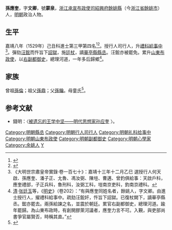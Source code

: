 {{Otheruses|孫應奎|other=同名或類似名的其它條目描述}}

{{明清人物信息框
| 姓名 = 孫應奎
| 原名 =
| 圖片名稱= 
| 圖片大小 =
| 圖片說明 = 
| 最高職務 = 總理河道都察院右副都御史
| 國家 = 大明 
| 爵位 =
| 籍貫 = 浙江紹興府餘姚縣
| 族裔 = 
| 字號 = 字文卿，號蒙泉
| 諡號 =
| 出生日期 = 生年不詳
| 出生地點 = 
| 逝世日期 = 卒年不詳
| 逝世地點 =
| 墓葬 =
| 配偶 = 
| 親屬 = 
| 出身 =
* 浙江鄉試第八十七名
* 嘉靖八年己丑科同進士出身
| 經歷 =
| 著作 =  
}}
'''孫應奎'''，字'''文卿'''，號'''蒙泉'''，[[浙江承宣布政使司|浙江承宣布政使司]][[紹興府|紹興府]][[餘姚縣|餘姚縣]]（今[[浙江省|浙江省]][[餘姚市|餘姚市]]）人，[[明朝|明朝]]政治人物。

== 生平 ==
嘉靖八年（1529年）己丑科進士第三甲第四名<ref>{{Cite book|title=《皇明贡举考》卷五|last=（明）[[张朝瑞|张朝瑞]]|first=|publisher=《续修四库全书》史部第828册|year=|isbn=|location=|pages=}}</ref><ref>{{Cite book|title=贡举志五种 上|last=鲁小俊，江俊伟著|first=|publisher=武汉：武汉大学出版社|year=2009|isbn=978-7-307-07043-1|location=|pages=}}</ref>。授行人司行人，升[[禮科|禮科]][[給事中|給事中]]<ref>《大明世宗肅皇帝實錄·卷一百七十》：嘉靖十三年十二月乙巳 選授行人何天啟、孫應奎、潘子正、尢魯、馮汝弼、陳塏、曹邁、曾釣俱給事：天啟戶科，應奎禮部，子正兵科，魯刑科，汝弼工科，塏南京吏科，鈞南京禮科。</ref>。彈劾[[汪鋐|汪鋐]]而忤旨下[[詔獄|詔獄]]，施[[廷杖|廷杖]]，謫[[華亭縣|華亭縣]][[縣丞|縣丞]]。汪鋐亦被罷免。累升[[山東|山東]][[布政使|布政使]]，以[[右副都御史|右副都御史]]，總理河道，一年多后歸鄉<ref>[[清|清]]·[[张廷玉|张廷玉]]等，《[[明史|明史]]》（卷202）：“有與應奎同姓名者，餘姚人，字文卿。由進士授行人，擢禮科給事中。疏劾汪鋐奸，忤旨下詔獄。已復杖闕下，謫華亭縣丞。鋐亦罷去。兩孫給諫之名，並震於朝廷。累官右副都御史，總理河道。踰年罷歸。為山東布政時，有創開膠萊河議者，應奎力言不可。入覲，與吏部尚書爭官屬賢否，時稱其直。”</ref>。

== 家族 ==
曾祖[[孫倫|孫倫]]；祖父[[孫鼎|孫鼎]]；父[[孫鑰|孫鑰]]。母童氏<ref>{{Cite book|title=天一阁藏明代科举录选刊 登科录 点校本|last=龚延明主编|first=|publisher=宁波出版社|year=2016|isbn=978-7-5526-2320-8|location=宁波|pages=|quote=《天一閣藏明代科舉錄選刊.登科錄》之《嘉靖八年己丑科進士登科錄》}}</ref>。

==参考文献==
{{reflist}}
*錢明：〈[http://xb.hznu.edu.cn/hsdxb/oa/darticle.aspx?type=view&id=20100402 被遗忘的王学中坚——明代思想家孙应奎] {{Wayback|url=http://xb.hznu.edu.cn/hsdxb/oa/darticle.aspx?type=view&id=20100402 |date=20210119021512 }}〉。

{{嘉靖八年己丑科殿試金榜}}
{{DEFAULTSORT:Sun孙}}
[[Category:明朝縣丞|Category:明朝縣丞]]
[[Category:明朝行人司行人|Category:明朝行人司行人]]
[[Category:明朝礼科给事中|Category:明朝礼科给事中]]
[[Category:明朝山東布政使|Category:明朝山東布政使]]
[[Category:明朝副都御史|Category:明朝副都御史]]
[[Category:明朝心學家|Category:明朝心學家]]
[[Category:余姚人|Category:余姚人]]
[[Category:孫姓|Y]]